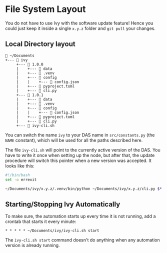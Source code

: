 
# File System Layout

You do not have to use Ivy with the software update feature! Hence you could just keep it inside a single `x.y.z` folder and `git pull` your changes.

## Local Directory layout

```
📂 ~/Documents
+--- 📂 ivy
     +--- 📂 1.0.0
     |    +--- 📂 data
     |    +--- 📂 .venv
     |    +--- 📂 config
     |    |    +--- 📄 config.json
     |    +--- 📄 pyproject.toml
     |    +--- 📄 cli.py
     +--- 📂 1.0.1
     |    +--- 📂 data
     |    +--- 📂 .venv
     |    +--- 📂 config
     |    |    +--- 📄 config.json
     |    +--- 📄 pyproject.toml
     |    +--- 📄 cli.py
     +--- 📄 ivy-cli.sh
```

You can switch the name `ivy` to your DAS name in `src/constants.py` (the `NAME` constant), which will be used for all the paths described here.

The file `ivy-cli.sh` will point to the currently active version of the DAS. You have to write it once when setting up the node, but after that, the update procedure will switch this pointer when a new version was accepted. It looks like this:

```bash
#!/bin/bash
set -o errexit

~/Documents/ivy/x.y.z/.venv/bin/python ~/Documents/ivy/x.y.z/cli.py $*
```

## Starting/Stopping Ivy Automatically

To make sure, the automation starts up every time it is not running, add a crontab that starts it every minute:

```cron
* * * * * ~/Documents/ivy/ivy-cli.sh start
```

The `ivy-cli.sh start` command doesn't do anything when any automation version is already running.